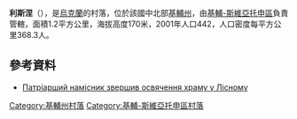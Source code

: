 {{coord|50|26|47|N|30|6|51|E|scale:30000|display=title}}

'''利斯涅'''（{{lang-uk|Лісне}}），是[[烏克蘭|烏克蘭]]的村落，位於該國中北部[[基輔州|基輔州]]，由[[基輔-斯維亞托申區|基輔-斯維亞托申區]]負責管轄，面積1.2平方公里，海拔高度170米，2001年人口442，人口密度每平方公里368.3人。

==參考資料==
*[https://web.archive.org/web/20160617153118/http://www.cerkva.info/en/news/diocese-of-kyiv/4227-lisne.html Патріарший намісник звершив освячення храму у Лісному]

{{DEFAULTSORT:Лісне}}
[[Category:基輔州村落|Category:基輔州村落]]
[[Category:基輔-斯維亞托申區村落|Category:基輔-斯維亞托申區村落]]


{{Kiev-geo-stub}}